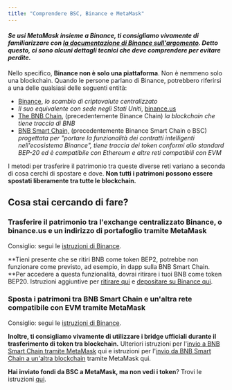 ```yaml
---
title: "Comprendere BSC, Binance e MetaMask"
---
```


#### _Se usi MetaMask insieme a Binance, ti consigliamo vivamente di familiarizzare con [la documentazione di Binance sull'argomento](https://docs.binance.org/smart-chain/wallet/metamask.html). Detto questo, ci sono alcuni dettagli tecnici che **deve comprendere per evitare perdite**._

Nello specifico, **Binance non è solo una piattaforma**. Non è nemmeno solo una blockchain. Quando le persone parlano di Binance, potrebbero riferirsi a una delle qualsiasi delle seguenti entità:

- [Binance](https://www.binance.com/en), _lo scambio di criptovalute centralizzato_
- _Il suo equivalente con sede negli Stati Uniti_, [binance.us](https://www.binance.us/en/home)
- [The BNB Chain](https://www.binance.com/en/blog/all/binance-chain-blockchain-for-exchanging-the-world-304219301536473088), (precedentemente Binance Chain) _la blockchain che tiene traccia di BNB_
- [BNB Smart Chain,](https://www.binance.org/en/smartChain) (precedentemente Binance Smart Chain o BSC) _progettata per "portare la funzionalità dei contratti intelligenti nell'ecosistema Binance", tiene traccia dei token conformi allo standard BEP-20 ed è compatibile con Ethereum e altre reti compatibili con EVM_

I metodi per trasferire il patrimonio tra queste diverse reti variano a seconda di cosa cerchi di spostare e dove. **Non tutti i patrimoni possono essere spostati liberamente tra tutte le blockchain.**

## Cosa stai cercando di fare?

### Trasferire il patrimonio tra l'exchange centralizzato Binance, o binance.us e un indirizzo di portafoglio tramite MetaMask

Consiglio: segui le [istruzioni di Binance](https://www.binance.com/en/support/faq/115003670492).

**Tieni presente che se ritiri BNB come token BEP2, potrebbe non funzionare come previsto, ad esempio, in dapp sulla BNB Smart Chain. **Per accedere a questa funzionalità, dovrai ritirare i tuoi BNB come token BEP20. Istruzioni aggiuntive per [ritirare qui](/networks-and-sidechains/binance/receiving-funds-from-binance) e [depositare su Binance qui](/networks-and-sidechains/binance/transferring-assets-to-the-binance-exchange).

### Sposta i patrimoni tra BNB Smart Chain e un'altra rete compatibile con EVM tramite MetaMask

Consiglio: segui le [istruzioni di Binance](https://academy.binance.com/en/articles/how-to-recover-crypto-transferred-to-the-wrong-network-on-binance).

**Inoltre, ti consigliamo vivamente di utilizzare i bridge ufficiali durante il trasferimento di token tra blockchain.** Ulteriori istruzioni per l'[invio a BNB Smart Chain tramite MetaMask](/networks-and-sidechains/binance/sending-assets-to-binance-bnb-smart-chain) qui e istruzioni per l'[invio da BNB Smart Chain a un'altra blockchain](/networks-and-sidechains/binance/how-to-send-tokens-from-bsc-to-ethereum-or-other-chains) tramite MetaMask qui.

**Hai inviato fondi da BSC a MetaMask, ma non vedi i token**? Trovi le istruzioni [qui](/managing-my-tokens/moving-your-tokens/i-have-sent-funds-from-binance-smart-chain-to-metamask-but-i-dont-see-the-tokens-in-my-metamask-wallet).
